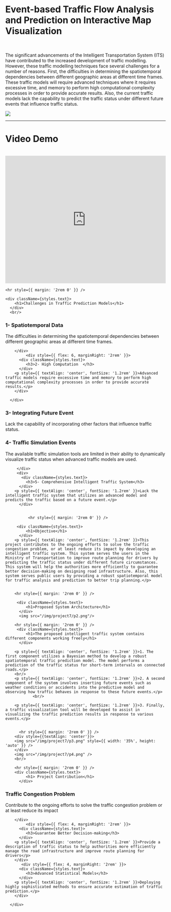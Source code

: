 
<div className={styles.text}>
        <h1>Event-based Traffic Flow Analysis and Prediction on Interactive Map Visualization</h1>
      </div>
<br/>

 <div style={{ display: 'flex', alignItems: 'center', paddingBottom: '20px' }}>
        <div style={{ flex: 6, marginRight: '2rem' }}>
          <p style={{ fontSize: '1.2rem' }}>The significant advancements of the Intelligent Transportation System (ITS) have contributed to the increased development of traffic modelling. However, these traffic modelling techniques face several challenges for a number of reasons. First, the difficulties in determining the spatiotemporal dependencies between different geographic areas at different time frames. These traffic models will require advanced techniques where it requires excessive time, and memory to perform high computational complexity processes in order to provide accurate results.  Also, the current traffic models lack the capability to predict the traffic status under different future events that influence traffic status.</p>
        </div>
        <div style={{ flex: 6, textAlign: 'right' }}>
          <img src="/img/project7/p1.png"/>
        </div>
      </div>
          <hr style={{ margin: '2rem 0' }} />


<div className={styles.text}>
        <h1>Video Demo</h1>
      </div>
<br/>
<iframe
  src="https://player.vimeo.com/video/788817156?title=0&amp;byline=0&amp;portrait=0&amp;badge=0&amp;autopause=0&amp;player_id=0&amp;app_id=58479"
  width="100%"
  height="400"
  frameBorder="0"
  allow="autoplay; fullscreen; picture-in-picture"
  allowFullScreen
  title="Embedded Vimeo Player"
></iframe>

    <hr style={{ margin: '2rem 0' }} />

    <div className={styles.text}>
        <h1>Challenges in Traffic Prediction Models</h1>
      </div>
      <br/>


 <div style={{ display: 'flex', alignItems: 'center', paddingBottom: '20px' }}>
        <div style={{ flex: 6, marginRight: '2rem' }}>
          <div className={styles.text}>
             <h3>1- Spatiotemporal Data  </h3>
          </div>
        <p style={{ textAlign: 'center', fontSize: '1.2rem' }}>The difficulties in determining the spatiotemporal dependencies between different geographic areas at different time frames.</p>


        </div>
             <div style={{ flex: 6, marginRight: '2rem' }}>
          <div className={styles.text}>
             <h3>2- High Computation  </h3>
          </div>
        <p style={{ textAlign: 'center', fontSize: '1.2rem' }}>Advanced traffic models require excessive time and memory to perform high computational complexity processes in order to provide accurate results.</p>
        </div>
     
      </div>
 <div style={{ display: 'flex', alignItems: 'center', paddingBottom: '20px' }}>
         <div style={{ flex: 6, marginRight: '2rem' }}>
          <div className={styles.text}>
             <h3>3- Integrating Future Event</h3>
          </div>
        <p style={{ textAlign: 'center', fontSize: '1.2rem' }}>Lack the capability of incorporating other factors that influence traffic status.</p>
        </div>
            <div style={{ flex: 6, marginRight: '2rem' }}>
          <div className={styles.text}>
             <h3>4- Traffic Simulation Events</h3>
          </div>
        <p style={{ textAlign: 'center', fontSize: '1.2rem' }}>The available traffic simulation tools are limited in their ability to dynamically visualize traffic status when advanced traffic models are used.</p>
        </div>

         </div>
         <div>
           <div className={styles.text}>
             <h3>5- Comprehensive Intelligent Traffic System</h3>
          </div>
        <p style={{ textAlign: 'center', fontSize: '1.2rem' }}>Lack the intelligent traffic system that utilizes an advanced model and predicts the traffic based on a future event.</p>
          </div>


              <hr style={{ margin: '2rem 0' }} />

         <div className={styles.text}>
             <h1>Objective</h1>
          </div>
        <p style={{ textAlign: 'center', fontSize: '1.2rem' }}>This project contributes to the ongoing efforts to solve the traffic congestion problem, or at least reduce its impact by developing an intelligent traffic system. This system serves the users in the Ministry of Transportation to improve route planning for drivers by predicting the traffic status under different future circumstances. This system will help the authorities more efficiently to guarantee better decision-making on designing road infrastructure. Also, this system serves public users by providing a robust spatiotemporal model for traffic analysis and prediction to better trip planning.</p>
                      
                      
        <hr style={{ margin: '2rem 0' }} />

         <div className={styles.text}>
             <h1>Proposed System Architecture</h1>
          </div>
          <img src="/img/project7/p2.png"/>

        <hr style={{ margin: '2rem 0' }} />
         <div className={styles.text}>
             <h1>The proposed intelligent traffic system contains different components working freely</h1>
          </div>
        
        <p style={{ textAlign: 'center', fontSize: '1.2rem' }}>1. The first component utilizes a Bayesian method to develop a robust spatiotemporal traffic prediction model. The model performs a prediction of the traffic status for short-term intervals on connected roads.</p>
        <br/>
        <p style={{ textAlign: 'center', fontSize: '1.2rem' }}>2. A second component of the system involves inserting future events such as weather conditions or accidents into the predictive model and observing how traffic behaves in response to these future events.</p>
                <br/>

        <p style={{ textAlign: 'center', fontSize: '1.2rem' }}>3. Finally, a traffic visualization tool will be developed to assist in visualizing the traffic prediction results in response to various events.</p>


          <hr style={{ margin: '2rem 0' }} />
        <div style={{textAlign: 'center'}}>
        <img src="/img/project7/p3.png" style={{ width: '35%', height: 'auto' }} />
        </div>
        <img src="/img/project7/p4.png" />
        <br/>

        <hr style={{ margin: '2rem 0' }} />
        <div className={styles.text}>
             <h1> Project Contribution</h1>
          </div>
        
        
 <div style={{ display: 'flex', alignItems: 'center', paddingBottom: '20px' }}>
        <div style={{ flex: 4, marginRight: '2rem' }}>
          <div className={styles.text}>
             <h3>Traffic Congestion Problem</h3>
          </div>
        <p style={{ textAlign: 'center', fontSize: '1.2rem' }}>Contribute to the ongoing efforts to solve the traffic congestion problem or at least reduce its impact</p>


        </div>
             <div style={{ flex: 4, marginRight: '2rem' }}>
          <div className={styles.text}>
             <h3>Guarantee Better Decision-making</h3>
          </div>
        <p style={{ textAlign: 'center', fontSize: '1.2rem' }}>Provide a description of traffic status to help authorities more efficiently manage the road infrastructure and improve route planning for drivers</p>
        </div>
           <div style={{ flex: 4, marginRight: '2rem' }}>
          <div className={styles.text}>
             <h3>Advanced Statistical Models</h3>
          </div>
        <p style={{ textAlign: 'center', fontSize: '1.2rem' }}>Deploying highly sophisticated methods to ensure accurate estimation of traffic prediction.</p>
        </div>
     
      </div>
        